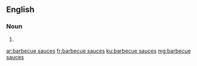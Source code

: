 ==English==

===Noun===
{{head|en|noun plural form}}

# {{plural of|barbecue sauce|lang=en}}

[[ar:barbecue sauces]]
[[fr:barbecue sauces]]
[[ku:barbecue sauces]]
[[mg:barbecue sauces]]